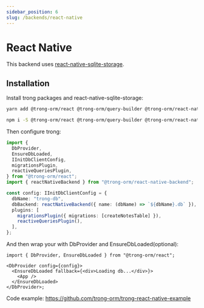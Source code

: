 ```yaml
---
sidebar_position: 6
slug: /backends/react-native
---
```



# React Native

This backend uses [react-native-sqlite-storage](https://github.com/andpor/react-native-sqlite-storage).

## Installation

Install trong packages and react-native-sqlite-storage:

<Tabs>
  <TabItem value="yarn" label="yarn" default>

```bash
yarn add @trong-orm/react @trong-orm/query-builder @trong-orm/react-native-backend react-native-sqlite-storage
```

  </TabItem>
  <TabItem value="npm" label="npm">

```bash
npm i -S @trong-orm/react @trong-orm/query-builder @trong-orm/react-native-backend react-native-sqlite-storage
```

  </TabItem>
</Tabs>

Then configure trong:

```typescript
import {
  DbProvider,
  EnsureDbLoaded,
  IInitDbClientConfig,
  migrationsPlugin,
  reactiveQueriesPlugin,
} from "@trong-orm/react";
import { reactNativeBackend } from "@trong-orm/react-native-backend";

const config: IInitDbClientConfig = {
  dbName: "trong-db",
  dbBackend: reactNativeBackend({ name: (dbName) => `${dbName}.db` }),
  plugins: [
    migrationsPlugin({ migrations: [createNotesTable] }),
    reactiveQueriesPlugin(),
  ],
};
```

And then wrap your with DbProvider and EnsureDbLoaded(optional):

```tsx
import { DbProvider, EnsureDbLoaded } from "@trong-orm/react";

<DbProvider config={config}>
  <EnsureDbLoaded fallback={<div>Loading db...</div>}>
    <App />
  </EnsureDbLoaded>
</DbProvider>;
```

Code example: https://github.com/trong-orm/trong-react-native-example
